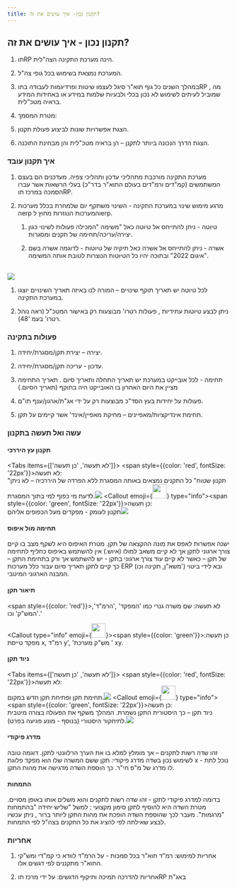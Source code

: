 ```yaml
---
title: תקנון נכון- איך עושים את זה?
---
```



## תקנון נכון - איך עושים את זה?

1)	תוRP הינה מערכת התקינה הצה"לית. 

2)	המערכת נמצאת בשימוש בכל גופי צה"ל. 

3)	במהלך השנים כל גוף תוא"ר סיגל לעצמו שיטות ופרדיגמות לעבודה בתוRP , מה שמוביל לעיתים לשימוש לא נכון בכלי ולבעיות שלמות במידע או באחידות המידע בראיה מטכ"לית. 

4)	מטרת המסמך: 

   1) הצגת אפשרויות שונות לביצוע פעולת תקנון. 

   2) הצגת הדרך הנכונה ביותר לתקנן – הן בראיה מטכ"לית והן מבחינת התוכנה. 

### איך תקנון עובד

1) מערכת התקינה מורכבת מתהליכי עדכון ותהליכי צפיה. מעדכנים הם בעצם המשתמשים (קמ"דים ורמ"דים בעולם התוא"ר בדר"כ) בעלי הרשאות אשר עברו הסמכה במרכז תוRP. 

2) מרגע מימוש שינוי במערכת התקינה - השינוי משתקף יום שלמחרת בכלל מערכות הerp והמערכות הנגזרות  מחוץ לerp. 

   1) טיוטה -  ניתן להתייחס אל טיוטה כאל  "משימה "המכילה פעולות לשינוי כגון יצירה/עריכה/תחימה של תקנים ומסגרות. 

   2)	אשרה  - ניתן להתייחס אל אשרה כאל תיקיה של טיוטות - לדוגמה אשרה בשם "איגום 
   2022" ובתוכה יהיו כל הטיוטות הנוצרות לטובת אותה המשימה. 

<br />
   
<img src={ashratyota.src} />

   1) לכל טיוטה יש תאריך תוקף שינויים – המורה לנו באיזה תאריך השינויים יוצגו במערכת התקינה. 

   2) ניתן לבצע טיוטות עתידיות , פעולות רטרו' מבוצעות רק באישור המטכ"ל (ראה נוהל רטרו' בעמ '48). 

### פעולות בתקינה

   1) יצירה – יצירת תקן/מסגרת/יחידה.  

   2) עדכון  - עריכה תקן/מסגרת/יחידה. 

   3) תחימה - לכל אובייקט במערכת יש תאריך התחלה ותאריך סיום . תאריך התחימה מציין את היום האחרון בו האובייקט היה בתוקף (תאריך הסיום.) 

   4) פעולות על יחידות בעץ הסד"כ מבוצעות רק על ידי אג"ת/ארגון/ענף תו"ם. 

   5) תחימת אינדיקציות/מאפיינים – מחיקת מאפיין/אינד' אשר קיימים על תקן. 

### עשה ואל תעשה בתקנון

#### תקנון עץ היררכי

<Tabs items={['לא תעשה', 'כן תעשה']}>
   <Tab><Callout type="error"><span style={{color: 'red', fontSize: '22px'}}>לא תעשה:<br /></span>"תקנון שטוח" כל התקנים נמצאים באותה המסגרת ללא הפרדה של היררכיה – לא ניתן לדעת מי כפוף למי בתוך המסגרת.<img src={flatteken.src} /></Callout></Tab>
   <Tab><Callout emoji={<img src={checkmark.src} width="32" height="32"/>} type="info"><span style={{color: 'green', fontSize: '22px'}}>כן תעשה:<br /></span>תקנון לעומק - מפקדים מעל הכפופים אליהם<img src={deepteken.src} /></Callout></Tab>
</Tabs>

#### תחימה מול איפוס

ישנה אפשרות לאפס את מונה ההקצאה של תקן. מטרת האיפוס היא לשקף מצב בו קיים צורך ארגוני לתקן אך לא קיים משאב למולו (איוש.) אין להשתמש באיפוס כחליף לתחימה של תקן – כאשר לא קיים עוד צורך ארגוני בתקן - יש להשתמש אך ורק בתחימת התקן – כך קיים לתקן תאריך סיום עבור כלל מערכות 
ERP (משא"ן, תקינה וכו') ובא לידי ביטוי המבנה הארגוני המיטבי. 


#### תיאור תקן

<Callout type="error"><span style={{color: 'red'}}>לא תעשה: </span>שם משרה גנרי כמו 'המפקד' ,'הרמ"ד', 'המש"ק' וכו.' </Callout>

<Callout type="info" emoji={<img src={checkmark.src} width="32" height="32"/>}><span style={{color: 'green'}}>כן תעשה: </span>מפקד טייסת x, רמ"ד y', 'מש"ק מערכת ' xy.</Callout>

#### ניוד תקן

<Tabs items={['לא תעשה', 'כן תעשה']}>
   <Tab><Callout type="error"><span style={{color: 'red', fontSize: '22px'}}>לא תעשה:<br /></span>תחימת תקן ופתיחת תקן חדש במקום.<img src={closeteken.src}/></Callout></Tab>
   <Tab><Callout emoji={<img src={checkmark.src} width="32" height="32"/>} type="info"><span style={{color: 'green', fontSize: '22px'}}>כן תעשה:<br /></span>ניוד תקן – כך היסטורית התקן נשמרת. המהלך משקף את הפעולה בצורה מיטבית לתיחקור היסטורי (בנוסף - מונע פגיעה בפרט).<img src={niudteken.src} /></Callout></Tab>
</Tabs>

#### מדרג פיקודי

זהו שדה רשות לתקנים – אך מומלץ למלא בו את הערך הרלוונטי לתקן. דוגמה טובה לשימוש נכון בשדה מדרג פיקודי: תקן ששם המשרה שלו הוא מפקד פלוגת x  - נוכל לתת לו מדרג של מ"פ חי"ר. כך הוספת השדה מדגישה את מהות התקן.   

#### התמחות

בדומה למדרג פיקודי לתקן - זהו שדה רשות לתקנים והוא משלים אותו באופן מסויים. מטרת השדה היא להוסיף לתקן סימון מקצועי : למשל  "שליש יחידה "בהתמחות "מרגמות". מעבר לכך שהוספת השדה הופכת את מהות התקן ליותר ברור , ניתן עכשיו לבצע שאילתה לפי להציג את כל התקנים בצה"ל לפי התמחות. 

### אחריות

1) אחריות למימוש: רמ"ד תוא"ר בכל סמכות  - על הרמ"ד לוודא כי קמ"די ומש"קי התוא"ר מתקננים לפי דגשים אלו. 

2) אחריות להדרכה תמיכה ותיקוף הדגשים: על ידי מרכז תוRP באג"ת   
